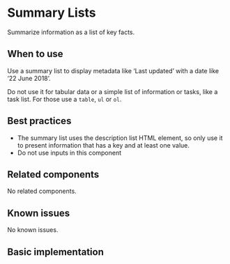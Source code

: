 
<Meta of={stories} />

# Summary Lists

Summarize information as a list of key facts.

## When to use

Use a summary list to display metadata like ‘Last updated’ with a date like ‘22 June 2018’.

Do not use it for tabular data or a simple list of information or tasks, like a task list. 
For those use a `table`, `ul` or `ol`.

## Best practices

- The summary list uses the description list HTML element, so only use it to present information
  that has a key and at least one value.
- Do not use inputs in this component

## Related components

No related components.

## Known issues

No known issues.

## Basic implementation

<Story of={stories.basic} />